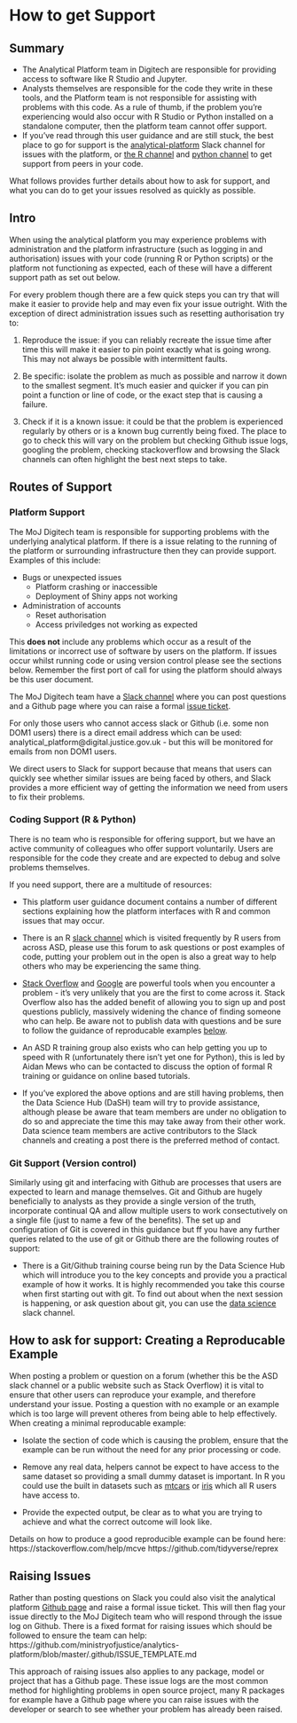 # How to get Support

## Summary

- The Analytical Platform team in Digitech are responsible for providing access to software like R Studio and Jupyter.
- Analysts themselves are responsible for the code they write in these tools, and the Platform team is not responsible for assisting with problems with this code.  As a rule of thumb, if the problem you're experiencing would also occur with R Studio or Python installed on a standalone computer, then the platform team cannot offer support.
- If you've read through this user guidance and are still stuck, the best place to go for support is the [analytical-platform](https://asdslack.slack.com/messages/C4PF7QAJZ/#) Slack channel for issues with the platform, or [the R channel](https://asdslack.slack.com/messages/C1PUCG719/#) and [python channel](https://asdslack.slack.com/messages/C1Q09V86S/#) to get support from peers in your code.

What follows provides further details about how to ask for support, and what you can do to get your issues resolved as quickly as possible.

## Intro

When using the analytical platform you may experience problems with administration and the platform infrastructure (such as logging in and authorisation) issues with your code (running R or Python scripts) or the platform not functioning as expected, each of these will have a different support path as set out below.

For every problem though there are a few quick steps you can try that will make it easier to provide help and may even fix your issue outright. With the exception of direct administration issues such as resetting authorisation try to:

1. Reproduce the issue: if you can reliably recreate the issue time after time this will make it easier to pin point exactly what is going wrong. This may not always be possible with intermittent faults.

2. Be specific: isolate the problem as much as possible and narrow it down to the smallest segment. It's much easier and quicker if you can pin point a function or line of code, or the exact step that is causing a failure.

3. Check if it is a known issue: it could be that the problem is experienced regularly by others or is a known bug currently being fixed. The place to go to check this will vary on the problem but checking Github issue logs, googling the problem, checking stackoverflow and browsing the Slack channels can often highlight the best next steps to take.

## Routes of Support

### Platform Support

The MoJ Digitech team is responsible for supporting problems with the underlying analytical platform. If there is a issue relating to the running of the platform or surrounding infrastructure then they can provide support. Examples of this include:


* Bugs or unexpected issues
    + Platform crashing or inaccessible
    + Deployment of Shiny apps not working

* Administration of accounts
    + Reset authorisation
    + Access priviledges not working as expected

This **does not** include any problems which occur as a result of the limitations or incorrect use of software by users on the platform. If issues occur whilst running code or using version control please see the sections below. Remember the first port of call for using the platform should always be this user document.

The MoJ Digitech team have a [Slack channel]((https://asdslack.slack.com/messages/C4PF7QAJZ/#)) where you can post questions and a Github page where you can raise a formal [issue ticket](https://github.com/ministryofjustice/analytics-platform/issues).

For only those users who cannot access slack or Github (i.e. some non DOM1 users) there is a direct email address which can be used: analytical_platform@digital.justice.gov.uk - but this will be monitored for emails from non DOM1 users.

We direct users to Slack for support because that means that users can quickly see whether similar issues are being faced by others, and Slack provides a more efficient way of getting the information we need from users to fix their problems.

### Coding Support (R & Python)

There is no team who is responsible for offering support, but we have an active community of colleagues who offer support voluntarily.  Users are responsible for the code they create and are expected to debug and solve problems themselves.

If you need support, there are a multitude of resources:

* This platform user guidance document contains a number of different sections explaining how the platform interfaces with R and common issues that may occur.

* There is an R [slack channel](https://asdslack.slack.com/) which is visited frequently by R users from across ASD, please use this forum to ask questions or post examples of code, putting your problem out in the open is also a great way to help others who may be experiencing the same thing.

* [Stack Overflow](https://stackoverflow.com/) and [Google](https://www.google.co.uk/) are powerful tools when you encounter a problem - it's very unlikely that you are the first to come across it. Stack Overflow also has the added benefit of allowing you to sign up and post questions publicly, massively widening the chance of finding someone who can help. Be aware not to publish data with questions and be sure to follow the guidance of reproducable examples [below](#creating-a-reproducable-example).

* An ASD R training group also exists who can help getting you up to speed with R (unfortunately there isn't yet one for Python), this is led by Aidan Mews who can be contacted to discuss the option of formal R training or guidance on online based tutorials.

* If you've explored the above options and are still having problems, then the Data Science Hub (DaSH) team will try to provide assistance, although please be aware that team members are under no obligation to do so and appreciate the time this may take away from their other work. Data science team members are active contributors to the Slack channels and creating a post there is the preferred method of contact.

### Git Support (Version control)

Similarly using git and interfacing with Github are processes that users are expected to learn and manage themselves. Git and Github are hugely beneficially to analysts as they provide a single version of the truth, incorporate continual QA and allow multiple users to work consectutively on a single file (just to name a few of the benefits). The set up and configuration of Git is covered in this guidance but ff you have any further queries related to the use of git or Github there are the following routes of support:

* There is a Git/Github training course being run by the Data Science Hub which will introduce you to the key concepts and provide you a practical example of how it works. It is highly recommended you take this course when first starting out with git. To find out about when the next session is happening, or ask question about git,  you can use the [data science](https://asdslack.slack.com/messages/C1Z8Q18LS/#) slack channel.

## How to ask for support:  Creating a Reproducable Example

When posting a problem or question on a forum (whether this be the ASD slack channel or a public website such as Stack Overflow) it is vital to ensure that other users can reproduce your example, and therefore understand your issue. Posting a question with no example or an example which is too large will prevent otheres from being able to help effectively. When creating a minimal reproducable example:

* Isolate the section of code which is causing the problem, ensure that the example can be run without the need for any prior processing or code.

* Remove any real data, helpers cannot be expect to have access to the same dataset so providing a small dummy dataset is important. In R you could use the built in datasets such as [mtcars](https://www.rdocumentation.org/packages/datasets/versions/3.4.3/topics/mtcars) or [iris](https://rpubs.com/moeransm/intro-iris) which all R users have access to.

* Provide the expected output, be clear as to what you are trying to achieve and what the correct outcome will look like.

Details on how to produce a good reproducible example can be found here:
https://stackoverflow.com/help/mcve
https://github.com/tidyverse/reprex


## Raising Issues

Rather than posting questions on Slack you could also visit the analytical platform [Github page](https://github.com/ministryofjustice/analytics-platform/issues) and raise a formal issue ticket. This will then flag your issue directly to the MoJ Digitech team who will respond through the issue log on Github. There is a fixed format for raising issues which should be followed to ensure the team can help:
https://github.com/ministryofjustice/analytics-platform/blob/master/.github/ISSUE_TEMPLATE.md


This approach of raising issues also applies to any package, model or project that has a Github page. These issue logs are the most common method for highlighting problems in open source project, many R packages for example have a Github page where you can raise issues with the developer or search to see whether your problem has already been raised.
